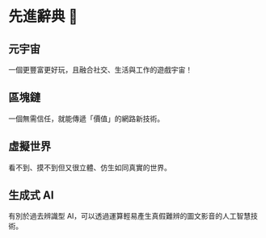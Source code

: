 # 先進辭典 📕

## 元宇宙

一個更豐富更好玩，且融合社交、生活與工作的遊戲宇宙！

## 區塊鏈

一個無需信任，就能傳遞「價值」的網路新技術。

## 虛擬世界

看不到、摸不到但又很立體、仿生如同真實的世界。

## 生成式 AI

有別於過去辨識型 AI，可以透過運算輕易產生真假難辨的圖文影音的人工智慧技術。
